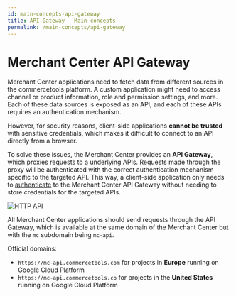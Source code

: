 ```yaml
---
id: main-concepts-api-gateway
title: API Gateway - Main concepts
permalink: /main-concepts/api-gateway
---
```


# Merchant Center API Gateway

Merchant Center applications need to fetch data from different sources in the commercetools platform. A custom application might need to access channel or product information, role and permission settings, and more. Each of these data sources is exposed as an API, and each of these APIs requires an authentication mechanism.

However, for security reasons, client-side applications **cannot be trusted** with sensitive credentials, which makes it difficult to connect to an API directly from a browser.

To solve these issues, the Merchant Center provides an **API Gateway**, which proxies requests to a underlying APIs. Requests made through the proxy will be authenticated with the correct authentication mechanism specific to the targeted API. This way, a client-side application only needs to [authenticate](#authentication) to the Merchant Center API Gateway without needing to store credentials for the targeted APIs.

![HTTP API](/assets/custom-applications/mc-http-api.png)

All Merchant Center applications should send requests through the API Gateway, which is available at the same domain of the Merchant Center but with the `mc` subdomain being `mc-api`.

Official domains:

- `https://mc-api.commercetools.com` for projects in **Europe** running on Google Cloud Platform
- `https://mc-api.commercetools.co` for projects in the **United States** running on Google Cloud Platform
